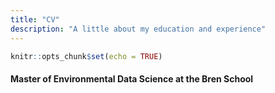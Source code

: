 ```yaml
---
title: "CV"
description: "A little about my education and experience"
---
```


```r
knitr::opts_chunk$set(echo = TRUE)
```

#### Master of Environmental Data Science at the Bren School